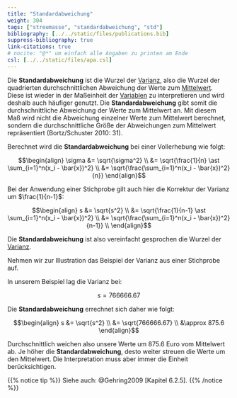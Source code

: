 ```yaml
---
title: "Standardabweichung"
weight: 304
tags: ["streumasse", "standardabweichung", "std"]
bibliography: [../../static/files/publications.bib]
suppress-bibliography: true
link-citations: true
# nocite: "@*" um einfach alle Angaben zu printen am Ende
csl: [../../static/files/apa.csl]
---
```


Die **Standardabweichung** ist die Wurzel der [Varianz](../../glossar/varianz/index.html), also die Wurzel der quadrierten durchschnittlichen Abweichung der Werte zum [Mittelwert](../../glossar/mittelwert/index.html). Diese ist wieder in der Maßeinheit der [Variablen](../../glossar/variable/index.html) zu interpretieren und wird deshalb auch häufiger genutzt. Die **Standardabweichung** gibt somit die durchschnittliche Abweichung der Werte zum Mittelwert an. Mit diesem Maß wird nicht die Abweichung einzelner Werte zum Mittelwert berechnet, sondern die durchschnittliche Größe der Abweichungen zum Mittelwert repräsentiert (Bortz/Schuster 2010: 31).

Berechnet wird die **Standardabweichung** bei einer Vollerhebung wie folgt:

$$\begin{align} \sigma &= \sqrt{\sigma^2} \\ &= \sqrt{\frac{1}{n} \ast \sum_{i=1}^n(x_i - \bar{x})^2} \\ &= \sqrt{\frac{\sum_{i=1}^n(x_i - \bar{x})^2}{n}} \end{align}$$

Bei der Anwendung einer Stichprobe gilt auch hier die Korrektur der Varianz um $\frac{1}{n-1}$:

$$\begin{align} s &= \sqrt{s^2} \\ &= \sqrt{\frac{1}{n-1} \ast \sum_{i=1}^n(x_i - \bar{x})^2} \\ &= \sqrt{\frac{\sum_{i=1}^n(x_i - \bar{x})^2}{n-1}} \\ \end{align}$$

Die **Standardabweichung** ist also vereinfacht gesprochen die Wurzel der [Varianz](../../glossar/varianz.index.hmtl).


Nehmen wir zur Illustration das Beispiel der Varianz aus einer Stichprobe auf.

In unserem Beispiel lag die Varianz bei:

$$s = 766666.67$$

Die **Standardabweichung** errechnet sich daher wie folgt:

$$\begin{align} s &= \sqrt{s^2} \\ &= \sqrt{766666.67} \\ &\approx 875.6 \end{align}$$

Durchschnittlich weichen also unsere Werte um $875.6$ Euro vom Mittelwert ab. Je höher die **Standardabweichung**, desto weiter streuen die Werte um den Mittelwert. Die Interpretation muss aber immer die Einheit berücksichtigen.

{{% notice tip %}}
Siehe auch: @Gehring2009 [Kapitel 6.2.5].
{{% /notice %}}

